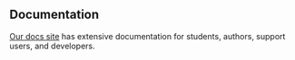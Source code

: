 ## Documentation

[Our docs site](https://ucfopen.github.io/Materia-Docs/) has extensive documentation for students, authors, support
users, and developers.
